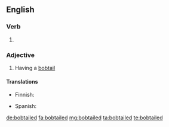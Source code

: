 ==English==

===Verb===
{{head|en}}

# {{en-past of|bobtail}}

===Adjective===
{{en-adj}}

# Having a [[bobtail]]

====Translations====
{{trans-top|having a bobtail}}
* Finnish: {{t|fi|töpöhäntäinen}}
{{trans-mid}}
* Spanish: {{t+|es|rabón|m}}
{{trans-bottom}}

[[de:bobtailed]]
[[fa:bobtailed]]
[[mg:bobtailed]]
[[ta:bobtailed]]
[[te:bobtailed]]
